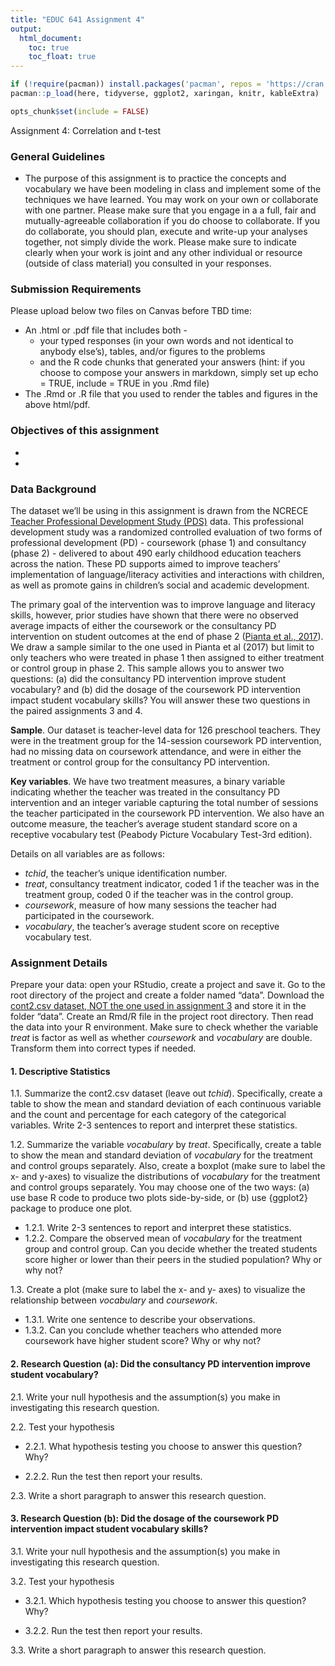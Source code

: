 ```yaml
---
title: "EDUC 641 Assignment 4"
output:
  html_document:
    toc: true
    toc_float: true
---
```

```R
if (!require(pacman)) install.packages('pacman', repos = 'https://cran.rstudio.com')
pacman::p_load(here, tidyverse, ggplot2, xaringan, knitr, kableExtra)

opts_chunk$set(include = FALSE)
```

Assignment 4: Correlation and t-test

### General Guidelines

* The purpose of this assignment is to practice the concepts and vocabulary we have been modeling in class and implement some of the techniques we have learned. You may work on your own or collaborate with one partner. Please make sure that you engage in a a full, fair and mutually-agreeable collaboration if you do choose to collaborate. If you do collaborate, you should plan, execute and write-up your analyses together, not simply divide the work. Please make sure to indicate clearly when your work is joint and any other individual or resource (outside of class material) you consulted in your responses.

### Submission Requirements

Please upload below two files on Canvas before TBD time:  

 * An .html or .pdf file that includes both - 
   + your typed responses (in your own words and not identical to anybody else's), tables, and/or figures to the problems  
   + and the R code chunks that generated your answers (hint: if you choose to compose your answers in markdown, simply set up echo = TRUE, include = TRUE in you .Rmd file)  
   
 * The .Rmd or .R file that you used to render the tables and figures in the above html/pdf. 

### Objectives of this assignment

 * 

 * 

### Data Background

The dataset we'll be using in this assignment is drawn from the NCRECE [Teacher Professional Development Study (PDS)](https://www.icpsr.umich.edu/web/ICPSR/studies/34848) data. This professional development study was a randomized controlled evaluation of two forms of professional development (PD) - coursework (phase 1) and consultancy (phase 2) - delivered to about 490 early childhood education teachers across the nation. These PD supports aimed to improve teachers' implementation of language/literacy activities and interactions with children, as well as promote gains in children's social and academic development. 

The primary goal of the intervention was to improve language and literacy skills, however, prior studies have shown that there were no observed average impacts of either the coursework or the consultancy PD intervention on student outcomes at the end of phase 2 ([Pianta et al., 2017](https://www.tandfonline.com/doi/abs/10.1080/10409289.2017.1319783?journalCode=heed20)). We draw a sample similar to the one used in Pianta et al (2017) but limit to only teachers who were treated in phase 1 then assigned to either treatment or control group in phase 2. This sample allows you to answer two questions: (a) did the consultancy PD intervention improve student vocabulary? and (b) did the dosage of the coursework PD intervention impact student vocabulary skills? You will answer these two questions in the paired assignments 3 and 4.

**Sample**. Our dataset is teacher-level data for 126 preschool teachers. They were in the treatment group for the 14-session coursework PD intervention, had no missing data on coursework attendance, and were in either the treatment or control group for the consultancy PD intervention.

**Key variables**. We have two treatment measures, a binary variable indicating whether the teacher was treated in the consultancy PD intervention and an integer variable capturing the total number of sessions the teacher participated in the coursework PD intervention. We also have an outcome measure, the teacher's average student standard score on a receptive vocabulary test (Peabody Picture Vocabulary Test-3rd edition). 

Details on all variables are as follows:

 * *tchid*, the teacher's unique identification number.
 * *treat*, consultancy treatment indicator, coded 1 if the teacher was in the treatment group, coded 0 if the teacher was in the control group.  
 * *coursework*, measure of how many sessions the teacher had participated in the coursework. 
 * *vocabulary*, the teacher's average student score on receptive vocabulary test. 

### Assignment Details

Prepare your data: open your RStudio, create a project and save it. Go to the root directory of the project and create a folder named "data". Download the [cont2.csv dataset, NOT the one used in assignment 3](./data/cont.csv) and store it in the folder "data". Create an Rmd/R file in the project root directory. Then read the data into your R environment. Make sure to check whether the variable *treat* is factor as well as whether *coursework* and *vocabulary* are double. Transform them into correct types if needed. 

#### 1. Descriptive Statistics

1.1. Summarize the cont2.csv dataset (leave out *tchid*). Specifically, create a table to show the mean and standard deviation of each continuous variable and the count and percentage for each category of the categorical variables. Write 2-3 sentences to report and interpret these statistics.

1.2. Summarize the variable *vocabulary* by *treat*. Specifically, create a table to show the mean and standard deviation of *vocabulary* for the treatment and control groups separately. Also, create a boxplot (make sure to label the x- and y-axes) to visualize the distributions of *vocabulary* for the treatment and control groups separately. You may choose one of the two ways: (a) use base R code to produce two plots side-by-side, or (b) use {ggplot2} package to produce one plot.

 * 1.2.1. Write 2-3 sentences to report and interpret these statistics. 
 * 1.2.2. Compare the observed mean of *vocabulary* for the treatment group and control group. Can you decide whether the treated students score higher or lower than their peers in the studied population? Why or why not?

1.3. Create a plot (make sure to label the x- and y- axes) to visualize the relationship between *vocabulary* and *coursework*. 

 * 1.3.1. Write one sentence to describe your observations. 
 * 1.3.2. Can you conclude whether teachers who attended more coursework have higher student score? Why or why not?

#### 2. Research Question (a): Did the consultancy PD intervention improve student vocabulary?

2.1. Write your null hypothesis and the assumption(s) you make in investigating this research question.

2.2. Test your hypothesis

 * 2.2.1. What hypothesis testing you choose to answer this question? Why?

 * 2.2.2. Run the test then report your results.

2.3. Write a short paragraph to answer this research question.

#### 3. Research Question (b): Did the dosage of the coursework PD intervention impact student vocabulary skills?

3.1. Write your null hypothesis and the assumption(s) you make in investigating this research question.

3.2. Test your hypothesis

 * 3.2.1. Which hypothesis testing you choose to answer this question? Why?

 * 3.2.2. Run the test then report your results.

3.3. Write a short paragraph to answer this research question.

